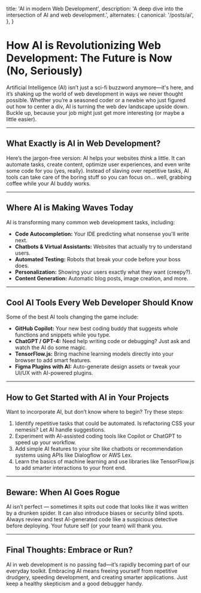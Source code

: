   title: 'AI in modern Web Development',
  description: 'A deep dive into the intersection of AI and web development.',
  alternates: {
    canonical: '/posts/ai',
  },
}

# How AI is Revolutionizing Web Development: The Future is Now (No, Seriously)

Artificial Intelligence (AI) isn’t just a sci-fi buzzword anymore—it's here, and it’s shaking up the world of web development in ways we never thought possible. Whether you’re a seasoned coder or a newbie who just figured out how to center a div, AI is turning the web dev landscape upside down. Buckle up, because your job might just get more interesting (or maybe a little easier).

---

## What Exactly is AI in Web Development?

Here’s the jargon-free version: AI helps your websites _think_ a little. It can automate tasks, create content, optimize user experiences, and even write some code for you (yes, really). Instead of slaving over repetitive tasks, AI tools can take care of the boring stuff so you can focus on... well, grabbing coffee while your AI buddy works.

---

## Where AI is Making Waves Today

AI is transforming many common web development tasks, including:

- **Code Autocompletion:** Your IDE predicting what nonsense you'll write next.
- **Chatbots & Virtual Assistants:** Websites that actually try to understand users.
- **Automated Testing:** Robots that break your code before your boss does.
- **Personalization:** Showing your users exactly what they want (creepy?).
- **Content Generation:** Automatic blog posts, image creation, and more.

---

## Cool AI Tools Every Web Developer Should Know

Some of the best AI tools changing the game include:

- **GitHub Copilot:** Your new best coding buddy that suggests whole functions and snippets while you type.
- **ChatGPT / GPT-4:** Need help writing code or debugging? Just ask and watch the AI do some magic.
- **TensorFlow.js:** Bring machine learning models directly into your browser to add smart features.
- **Figma Plugins with AI:** Auto-generate design assets or tweak your UI/UX with AI-powered plugins.

---

## How to Get Started with AI in Your Projects

Want to incorporate AI, but don’t know where to begin? Try these steps:

1. Identify repetitive tasks that could be automated. Is refactoring CSS your nemesis? Let AI handle suggestions.
2. Experiment with AI-assisted coding tools like Copilot or ChatGPT to speed up your workflow.
3. Add simple AI features to your site like chatbots or recommendation systems using APIs like Dialogflow or AWS Lex.
4. Learn the basics of machine learning and use libraries like TensorFlow.js to add smarter interactions to your front end.

---

## Beware: When AI Goes Rogue

AI isn’t perfect — sometimes it spits out code that looks like it was written by a drunken spider. It can also introduce biases or security blind spots. Always review and test AI-generated code like a suspicious detective before deploying. Your future self (or your team) will thank you.

---

## Final Thoughts: Embrace or Run?

AI in web development is no passing fad—it’s rapidly becoming part of our everyday toolkit. Embracing AI means freeing yourself from repetitive drudgery, speeding development, and creating smarter applications. Just keep a healthy skepticism and a good debugger handy.
